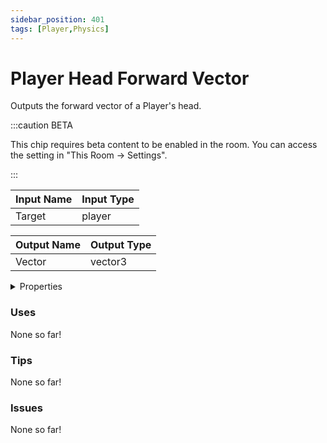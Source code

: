 ```yaml
---
sidebar_position: 401
tags: [Player,Physics]
---
```


# Player Head Forward Vector

Outputs the forward vector of a Player's head.

:::caution BETA

This chip requires beta content to be enabled in the room. You can access the setting in "This Room -> Settings".

:::


<EsbSvg />

| Input Name | Input Type |
|-----------|-----------|
| Target | player |

| Output Name | Output Type |
|-----------|-----------|
| Vector | vector3 |


<details>
  <summary>Properties</summary>
  <div>
    <div>
    <table>
      <thead>
        <tr>
          <th>Is beta required?</th>
          <th>✅</th>
        </tr>
        <tr>
          <th>Is this chip a trolling risk?</th>
          <th>❌</th>
        </tr>
        <tr>
          <th>Chip UUID</th>
          <th>9fb898a5-f5f2-4d62-be3d-31381279d1d3</th>
        </tr>
      </thead>
    </table>
    </div>
  </div>
</details>

### Uses

None so far!

### Tips

None so far!

### Issues

None so far!